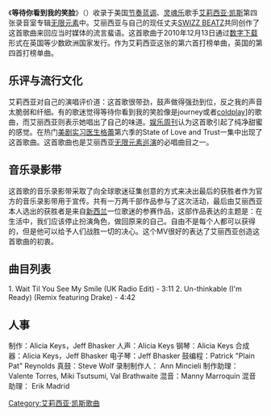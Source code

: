 {{Infobox Single 
| Name           = 等待你看到我的笑脸
| Cover          = Alicia_Keys-Wait_Till_You_See_My_Smile.jpg
| Cover Size     = 
| Caption        = 
| Artist         = [[艾莉西亚·凯斯|艾莉西亚·凯斯]]
| from Album     = [[无限元素|无限元素]]
| A-side         = 
| B-side         = 
| Released       = 2010年12月13日
| Format         = 数码下载
| Recorded       = 欧文录音棚（纽约市）、康威录音棚（洛杉矶）
| Genre          = [[节奏蓝调|节奏蓝调]]、[[灵魂乐|灵魂乐]]
| Length         = 4分1秒（录音室版）<br />3分11秒（电台版本）
| Label          = RCA/JIVE唱片集团，索尼音乐娱乐集团旗下单位
| Writer         = 艾莉西亚·凯斯、jeff bhasker、kasseem dean
| Producer       = 斯维兹·彼兹
| Certification  = 
| Chart position = 
| Last single    = 不经考虑（我准备好了）
| This single    = '''等待你看到我的笑脸'''
| Next single    = 
| Misc           =
}}
《'''等待你看到我的笑脸'''》（{{lang-en|''Wait Til You See My Smile''}}）收录于美国[[节奏蓝调|节奏蓝调]]、[[灵魂乐|灵魂乐]]歌手[[艾莉西亚·凯斯|艾莉西亚·凯斯]]第四张录音室专辑[[无限元素|无限元素]]中。艾丽西亚与自己的现任丈夫[[SWIZZ_BEATZ|SWIZZ BEATZ]]共同创作了这首歌曲来回应当时媒体的流言蜚语。这首歌曲于2010年12月13日通过[[数字下载|数字下载]]形式在英国等少数欧洲国家发行。作为艾莉西亚这张的第六首打榜单曲，英国的第四首打榜单曲。

== 乐评与流行文化 ==
艾莉西亚对自己的演唱评价道：这首歌很带劲，鼓声做得强劲到位，反之我的声音太脆弱和纤细。有的歌迷觉得等待你看到我的笑脸像是journey或者[[coldplay|coldplay]]]的歌曲，而艾丽西亚则表示她唱出了自己的味道。[[娱乐周刊|娱乐周刊]]认为这首歌引起了纯净甜蜜的感觉。在热门[[美剧|美剧]][[实习医生格蕾|实习医生格蕾]]第六季的State of Love and Trust一集中出现了这首歌曲。这首歌曲也是艾丽西亚[[无限元素巡演|无限元素巡演]]的必唱曲目之一。

== 音乐录影带 ==
这首歌的音乐录影带采取了向全球歌迷征集创意的方式来决出最后的获胜者作为官方的音乐录影带用于宣传。共有一万两千部作品参与了这次活动，最后由艾丽西亚本人选出的获胜者是来自[[新西兰|新西兰]]一位歌迷的参赛作品，这部作品表达的主题是：在生活中，我们应该停止扮演角色，做回原来的自己。自由不是每个人都可以获得的，但是他可以给予人们战胜一切的决心。这个MV很好的表达了艾丽西亚创造这首歌曲的初衷。

== 曲目列表 ==
1. Wait Til You See My Smile (UK Radio Edit) - 3:11
2. Un-thinkable (I'm Ready) (Remix featuring Drake) - 4:42

== 人事 ==
制作：Alicia Keys，Jeff Bhasker
人声：Alicia Keys
钢琴：Alicia Keys
合成器：Alicia Keys，Jeff Bhasker
电子琴：Jeff Bhasker
鼓编程：Patrick "Plain Pat" Reynolds
真鼓：Steve Wolf
录制制作人： Ann Mincieli
制作助理：Valente Torres, Miki Tsutsumi, Val Brathwaite
混音：Manny Marroquin
混音助理： Erik Madrid



{{艾莉西亚·凯斯单曲}}

[[Category:艾莉西亚·凯斯歌曲|Category:艾莉西亚·凯斯歌曲]]